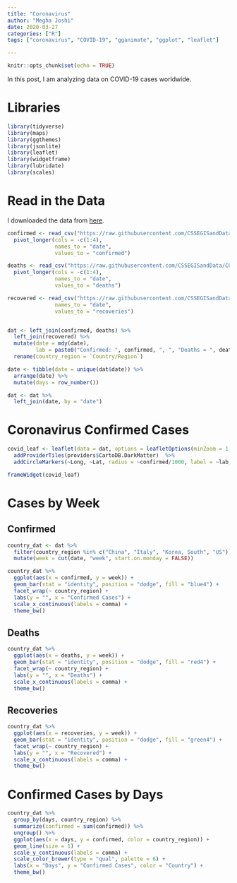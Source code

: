 ```yaml
---
title: "Coronavirus"
author: "Megha Joshi"
date: 2020-03-27
categories: ["R"]
tags: ["coronavirus", "COVID-19", "gganimate", "ggplot", "leaflet"]

---
```


```r
knitr::opts_chunk$set(echo = TRUE)
```

In this post, I am analyzing data on COVID-19 cases worldwide. 

# Libraries

```r
library(tidyverse)
library(maps)
library(ggthemes)
library(jsonlite)
library(leaflet)
library(widgetframe)
library(lubridate)
library(scales)
```


# Read in the Data

I downloaded the data from [here](https://github.com/CSSEGISandData/COVID-19).

```r
confirmed <- read_csv("https://raw.githubusercontent.com/CSSEGISandData/COVID-19/master/csse_covid_19_data/csse_covid_19_time_series/time_series_covid19_confirmed_global.csv") %>%
  pivot_longer(cols = -c(1:4),
               names_to = "date",
               values_to = "confirmed")

deaths <- read_csv("https://raw.githubusercontent.com/CSSEGISandData/COVID-19/master/csse_covid_19_data/csse_covid_19_time_series/time_series_covid19_deaths_global.csv") %>%
  pivot_longer(cols = -c(1:4),
               names_to = "date",
               values_to = "deaths")

recovered <- read_csv("https://raw.githubusercontent.com/CSSEGISandData/COVID-19/master/csse_covid_19_data/csse_covid_19_time_series/time_series_covid19_recovered_global.csv") %>% pivot_longer(cols = -c(1:4),
               names_to = "date",
               values_to = "recoveries")


dat <- left_join(confirmed, deaths) %>%
  left_join(recovered) %>%
  mutate(date = mdy(date),
         lab = paste0("Confirmed: ", confirmed, ", ", "Deaths = ", deaths, ", ", "Recovered: ", recoveries)) %>%
  rename(country_region = `Country/Region`)

date <- tibble(date = unique(dat$date)) %>%
  arrange(date) %>%
  mutate(days = row_number())

dat <- dat %>%
  left_join(date, by = "date")
```


# Coronavirus Confirmed Cases

```r
covid_leaf <- leaflet(data = dat, options = leafletOptions(minZoom = 1.5)) %>% 
  addProviderTiles(providers$CartoDB.DarkMatter)  %>%
  addCircleMarkers(~Long, ~Lat, radius = ~confirmed/1000, label = ~lab, fillOpacity = .2)

frameWidget(covid_leaf)
```


# Cases by Week

## Confirmed 

```r
country_dat <- dat %>%
  filter(country_region %in% c("China", "Italy", "Korea, South", "US")) %>%
  mutate(week = cut(date, "week", start.on.monday = FALSE))

country_dat %>%
  ggplot(aes(x = confirmed, y = week)) +
  geom_bar(stat = "identity", position = "dodge", fill = "blue4") + 
  facet_wrap(~ country_region) +
  labs(y = "", x = "Confirmed Cases") + 
  scale_x_continuous(labels = comma) +
  theme_bw()
```

## Deaths

```r
country_dat %>%
  ggplot(aes(x = deaths, y = week)) +
  geom_bar(stat = "identity", position = "dodge", fill = "red4") + 
  facet_wrap(~ country_region) +
  labs(y = "", x = "Deaths") + 
  scale_x_continuous(labels = comma) +
  theme_bw()
```

## Recoveries

```r
country_dat %>%
  ggplot(aes(x = recoveries, y = week)) +
  geom_bar(stat = "identity", position = "dodge", fill = "green4") + 
  facet_wrap(~ country_region) +
  labs(y = "", x = "Recovered") + 
  scale_x_continuous(labels = comma) +
  theme_bw()
```

# Confirmed Cases by Days

```r
country_dat %>%
  group_by(days, country_region) %>%
  summarize(confirmed = sum(confirmed)) %>%
  ungroup() %>%
  ggplot(aes(x = days, y = confirmed, color = country_region)) +
  geom_line(size = 1) +
  scale_y_continuous(labels = comma) +
  scale_color_brewer(type = "qual", palette = 6) + 
  labs(x = "Days", y = "Confirmed Cases", color = "Country") + 
  theme_bw()
```

